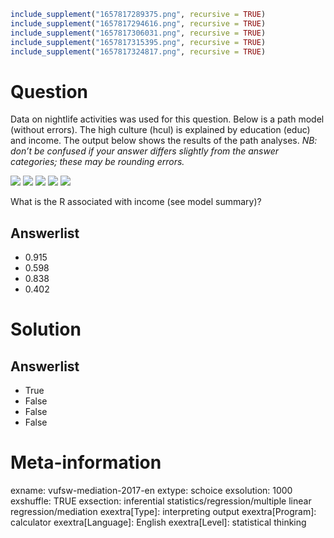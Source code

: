 ```r
include_supplement("1657817289375.png", recursive = TRUE)
include_supplement("1657817294616.png", recursive = TRUE)
include_supplement("1657817306031.png", recursive = TRUE)
include_supplement("1657817315395.png", recursive = TRUE)
include_supplement("1657817324817.png", recursive = TRUE)
```

Question
========
Data on nightlife activities was used for this question. Below is a path model (without errors). The high culture (hcul) is explained by education (educ) and income. The output below shows the results of the path analyses. *NB: don't be confused if your answer differs slightly from the answer categories; these may be rounding errors.*  
  
![](1657817289375.png)
![](1657817294616.png)
![](1657817306031.png)
![](1657817315395.png)
![](1657817324817.png)
  
  
What is the R associated with income (see model summary)?

Answerlist
----------
* 0.915
* 0.598
* 0.838
* 0.402

Solution
========

Answerlist
----------
* True
* False
* False
* False

Meta-information
================
exname: vufsw-mediation-2017-en
extype: schoice
exsolution: 1000
exshuffle: TRUE
exsection: inferential statistics/regression/multiple linear regression/mediation
exextra[Type]: interpreting output
exextra[Program]: calculator
exextra[Language]: English
exextra[Level]: statistical thinking

